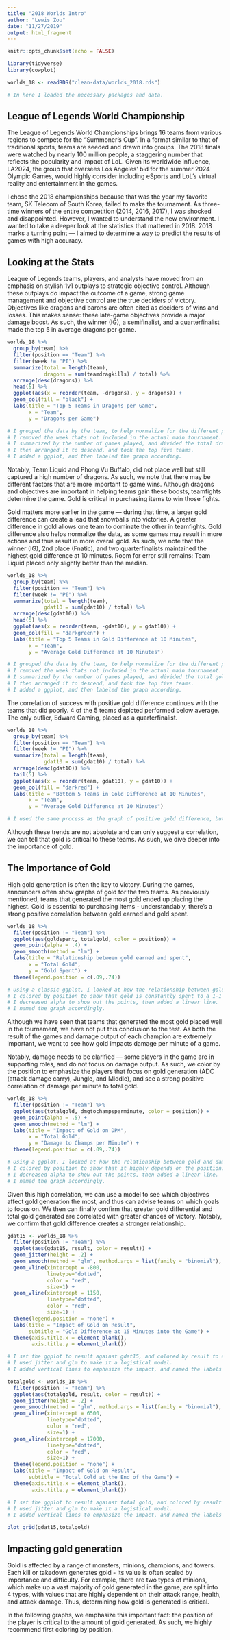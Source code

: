 ```yaml
---
title: "2018 Worlds Intro"
author: "Lewis Zou"
date: "11/27/2019"
output: html_fragment
---
```


```r
knitr::opts_chunk$set(echo = FALSE)

library(tidyverse)
library(cowplot)

worlds_18 <- readRDS("clean-data/worlds_2018.rds")

# In here I loaded the necessary packages and data.
```

## League of Legends World Championship

The League of Legends World Championships brings 16 teams from various regions to compete for the "Summoner's Cup". In a format similar to that of traditional sports, teams are seeded and drawn into groups. The 2018 finals were watched by nearly 100 million people, a staggering number that reflects the popularity and impact of LoL. Given its worldwide influence, LA2024, the group that oversees Los Angeles' bid for the summer 2024 Olympic Games, would highly consider including eSports and LoL's virtual reality and entertainment in the games.

I chose the 2018 championships because that was the year my favorite team, SK Telecom of South Korea, failed to make the tournament. As three-time winners of the entire competition (2014, 2016, 2017), I was shocked and disappointed. However, I wanted to understand the new environment. I wanted to take a deeper look at the statistics that mattered in 2018. 2018 marks a turning point — I aimed to determine a way to predict the results of games with high accuracy.

## Looking at the Stats

League of Legends teams, players, and analysts have moved from an emphasis on stylish 1v1 outplays to strategic objective control. Although these outplays do impact the outcome of a game, strong game management and objective control are the true deciders of victory. Objectives like dragons and barons are often cited as deciders of wins and losses. This makes sense: these late-game objectives provide a major damage boost. As such, the winner (IG), a semifinalist, and a quarterfinalist made the top 5 in average dragons per game. 

```r

worlds_18 %>%
  group_by(team) %>%
  filter(position == "Team") %>%
  filter(week != "PI") %>%
  summarize(total = length(team), 
            dragons = sum(teamdragkills) / total) %>%
  arrange(desc(dragons)) %>%
  head(5) %>%
  ggplot(aes(x = reorder(team, -dragons), y = dragons)) + 
  geom_col(fill = "black") +
  labs(title = "Top 5 Teams in Dragons per Game",
       x = "Team",
       y = "Dragons per Game")

# I grouped the data by the team, to help normalize for the different positions in the game.
# I removed the week thats not included in the actual main tournament.
# I summarized by the number of games played, and divided the total dragons killed by that total.
# I then arranged it to descend, and took the top five teams.
# I added a ggplot, and then labeled the graph according.
```

Notably, Team Liquid and Phong Vu Buffalo, did not place well but still captured a high number of dragons. As such, we note that there may be different factors that are more important to game wins. Although dragons and objectives are important in helping teams gain these boosts, teamfights determine the game. Gold is critical in purchasing items to win those fights. 

Gold matters more earlier in the game — during that time, a larger gold difference can create a lead that snowballs into victories. A greater difference in gold allows one team to dominate the other in teamfights. Gold difference also helps normalize the data, as some games may result in more actions and thus result in more overall gold. As such, we note that the winner (IG), 2nd place (Fnatic), and two quarterfinalists maintained the highest gold difference at 10 minutes. Room for error still remains: Team Liquid placed only slightly better than the median.

```r

worlds_18 %>%
  group_by(team) %>%
  filter(position == "Team") %>%
  filter(week != "PI") %>%
  summarize(total = length(team), 
            gdat10 = sum(gdat10) / total) %>%
  arrange(desc(gdat10)) %>%
  head(5) %>%
  ggplot(aes(x = reorder(team, -gdat10), y = gdat10)) + 
  geom_col(fill = "darkgreen") +
  labs(title = "Top 5 Teams in Gold Difference at 10 Minutes",
       x = "Team",
       y = "Average Gold Difference at 10 Minutes")

# I grouped the data by the team, to help normalize for the different positions in the game.
# I removed the week thats not included in the actual main tournament.
# I summarized by the number of games played, and divided the total gold difference at 10 minutes by the total games played.
# I then arranged it to descend, and took the top five teams.
# I added a ggplot, and then labeled the graph according.
```

The correlation of success with positive gold difference continues with the teams that did poorly. 4 of the 5 teams depicted performed below average. The only outlier, Edward Gaming, placed as a quarterfinalist. 

```r

worlds_18 %>%
  group_by(team) %>%
  filter(position == "Team") %>%
  filter(week != "PI") %>%
  summarize(total = length(team), 
            gdat10 = sum(gdat10) / total) %>%
  arrange(desc(gdat10)) %>%
  tail(5) %>%
  ggplot(aes(x = reorder(team, gdat10), y = gdat10)) + 
  geom_col(fill = "darkred") +
  labs(title = "Bottom 5 Teams in Gold Difference at 10 Minutes",
       x = "Team",
       y = "Average Gold Difference at 10 Minutes")

# I used the same process as the graph of positive gold difference, but in this case I took the bottom five teams.
```

Although these trends are not absolute and can only suggest a correlation, we can tell that gold is critical to these teams. As such, we dive deeper into the importance of gold.

## The Importance of Gold

High gold generation is often the key to victory. During the games, announcers often show graphs of gold for the two teams. As previously mentioned, teams that generated the most gold ended up placing the highest. Gold is essential to purchasing items - understandably, there's a strong positive correlation between gold earned and gold spent.

```r

worlds_18 %>%
  filter(position != "Team") %>%
  ggplot(aes(goldspent, totalgold, color = position)) + 
  geom_point(alpha = .4) + 
  geom_smooth(method = "lm") + 
  labs(title = "Relationship between gold earned and spent",
       x = "Total Gold",
       y = "Gold Spent") + 
  theme(legend.position = c(.09,.74))

# Using a classic ggplot, I looked at how the relationship between gold spent and gold earned to emphasize its importance.
# I colored by position to show that gold is constantly spent to a 1-1 ratio, even across different positions.
# I decreased alpha to show out the points, then added a linear line. 
# I named the graph accordingly.
```

Although we have seen that teams that generated the most gold placed well in the tournament, we have not put this conclusion to the test. As both the result of the games and damage output of each champion are extremely important, we want to see how gold impacts damage per minute of a game. 

Notably, damage needs to be clarified — some players in the game are in supporting roles, and do not focus on damage output. As such, we color by the position to emphasize the players that focus on gold generation (ADC (attack damage carry), Jungle, and Middle), and see a strong positive correlation of damage per minute to total gold.

```r

worlds_18 %>%
  filter(position != "Team") %>%
  ggplot(aes(totalgold, dmgtochampsperminute, color = position)) + 
  geom_point(alpha = .5) + 
  geom_smooth(method = "lm") + 
  labs(title = "Impact of Gold on DPM",
       x = "Total Gold",
       y = "Damage to Champs per Minute") + 
  theme(legend.position = c(.09,.74))

# Using a ggplot, I looked at how the relationship between gold and damage per minute to see how gold impacts damaging the other team.
# I colored by position to show that it highly depends on the position.
# I decreased alpha to show out the points, then added a linear line. 
# I named the graph accordingly.
```

Given this high correlation, we can use a model to see which objectives affect gold generation the most, and thus can advise teams on which goals to focus on. We then can finally confirm that greater gold differential and total gold generated are correlated with greater chances of victory. Notably, we confirm that gold difference creates a stronger relationship.

```r

gdat15 <- worlds_18 %>%
  filter(position != "Team") %>%
  ggplot(aes(gdat15, result, color = result)) + 
  geom_jitter(height = .2) + 
  geom_smooth(method = "glm", method.args = list(family = "binomial"), se = FALSE) +
  geom_vline(xintercept = -800, 
             linetype="dotted",
             color = "red", 
             size=1) + 
  geom_vline(xintercept = 1150, 
             linetype="dotted",
             color = "red",
             size=1) + 
  theme(legend.position = "none") + 
  labs(title = "Impact of Gold on Result",
       subtitle = "Gold Difference at 15 Minutes into the Game") + 
  theme(axis.title.x = element_blank(),
        axis.title.y = element_blank())

# I set the ggplot to result against gdat15, and colored by result to emphasize the increase.
# I used jitter and glm to make it a logistical model.
# I added vertical lines to emphasize the impact, and named the labels accordingly.

totalgold <- worlds_18 %>%
  filter(position != "Team") %>%
  ggplot(aes(totalgold, result, color = result)) + 
  geom_jitter(height = .2) + 
  geom_smooth(method = "glm", method.args = list(family = "binomial"), se = FALSE) +
  geom_vline(xintercept = 6500, 
             linetype="dotted",
             color = "red", 
             size=1) + 
  geom_vline(xintercept = 17000, 
             linetype="dotted",
             color = "red",
             size=1) + 
  theme(legend.position = "none") + 
  labs(title = "Impact of Gold on Result",
       subtitle = "Total Gold at the End of the Game") +
  theme(axis.title.x = element_blank(),
        axis.title.y = element_blank())

# I set the ggplot to result against total gold, and colored by result to emphasize the increase.
# I used jitter and glm to make it a logistical model.
# I added vertical lines to emphasize the impact, and named the labels accordingly.

plot_grid(gdat15,totalgold)
```

## Impacting gold generation

Gold is affected by a range of monsters, minions, champions, and towers. Each kill or takedown generates gold - its value is often scaled by importance and difficulty. For example, there are two types of minions, which make up a vast majority of gold generated in the game, are split into 4 types, with values that are highly dependent on their attack range, health, and attack damage. Thus, determining how gold is generated is critical.

In the following graphs, we emphasize this important fact: the position of the player is critical to the amount of gold generated. As such, we highly recommend first coloring by position.
